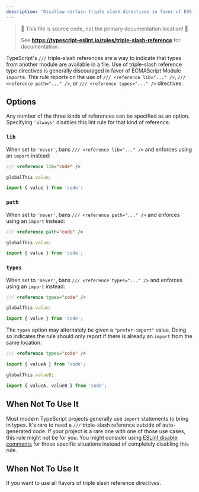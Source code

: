 ```yaml
---
description: 'Disallow certain triple slash directives in favor of ES6-style import declarations.'
---
```



> 🛑 This file is source code, not the primary documentation location! 🛑
>
> See **https://typescript-eslint.io/rules/triple-slash-reference** for documentation.

TypeScript's `///` triple-slash references are a way to indicate that types from another module are available in a file.
Use of triple-slash reference type directives is generally discouraged in favor of ECMAScript Module `import`s.
This rule reports on the use of `/// <reference lib="..." />`, `/// <reference path="..." />`, or `/// <reference types="..." />` directives.

## Options

Any number of the three kinds of references can be specified as an option.
Specifying `'always'` disables this lint rule for that kind of reference.

### `lib`

When set to `'never'`, bans `/// <reference lib="..." />` and enforces using an `import` instead:

<Tabs>
<TabItem value="❌ Incorrect">

```ts option='{ "lib": "never" }'
/// <reference lib="code" />

globalThis.value;
```

</TabItem>
<TabItem value="✅ Correct">

```ts option='{ "lib": "never" }'
import { value } from 'code';
```

</TabItem>
</Tabs>

### `path`

When set to `'never'`, bans `/// <reference path="..." />` and enforces using an `import` instead:

<Tabs>
<TabItem value="❌ Incorrect">

```ts option='{ "path": "never" }'
/// <reference path="code" />

globalThis.value;
```

</TabItem>
<TabItem value="✅ Correct">

```ts option='{ "path": "never" }'
import { value } from 'code';
```

</TabItem>
</Tabs>

### `types`

When set to `'never'`, bans `/// <reference types="..." />` and enforces using an `import` instead:

<Tabs>
<TabItem value="❌ Incorrect">

```ts option='{ "types": "never" }'
/// <reference types="code" />

globalThis.value;
```

</TabItem>
<TabItem value="✅ Correct">

```ts option='{ "types": "never" }'
import { value } from 'code';
```

</TabItem>
</Tabs>

The `types` option may alternately be given a `"prefer-import"` value.
Doing so indicates the rule should only report if there is already an `import` from the same location:

<Tabs>
<TabItem value="❌ Incorrect">

```ts option='{ "types": "prefer-import" }'
/// <reference types="code" />

import { valueA } from 'code';

globalThis.valueB;
```

</TabItem>
<TabItem value="✅ Correct">

```ts option='{ "types": "prefer-import" }'
import { valueA, valueB } from 'code';
```

</TabItem>
</Tabs>

## When Not To Use It

Most modern TypeScript projects generally use `import` statements to bring in types.
It's rare to need a `///` triple-slash reference outside of auto-generated code.
If your project is a rare one with one of those use cases, this rule might not be for you.
You might consider using [ESLint disable comments](https://eslint.org/docs/latest/use/configure/rules#using-configuration-comments-1) for those specific situations instead of completely disabling this rule.

## When Not To Use It

If you want to use all flavors of triple slash reference directives.
